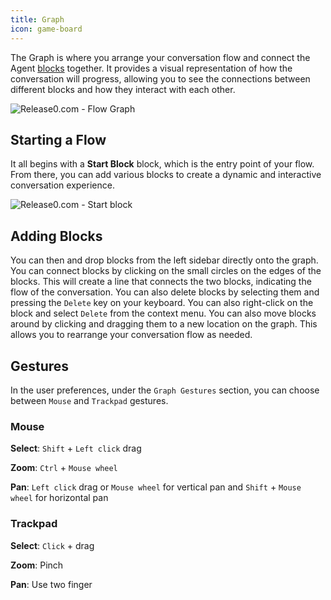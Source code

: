 ```yaml
---
title: Graph
icon: game-board
---
```


The Graph is where you arrange your conversation flow and connect the Agent [blocks](./blocks/overview) together.
It provides a visual representation of how the conversation will progress, allowing you to see the connections between different blocks and how they interact with each other.


<Frame style={{ maxWidth: '800px' }}>
  <img src="/images/flow.png" alt="Release0.com - Flow Graph" />
</Frame>

## Starting a Flow
It all begins with a **Start Block** block, which is the entry point of your flow. From there, you can add various blocks to create a dynamic and interactive conversation experience.
<Frame style={{ maxWidth: '800px' }}>
  <img src="/images/start-block.png" alt="Release0.com - Start block" />
</Frame>

## Adding Blocks
You can then and drop blocks from the left sidebar directly onto the graph.
You can connect blocks by clicking on the small circles on the edges of the blocks. This will create a line that connects the two blocks, indicating the flow of the conversation.
You can also delete blocks by selecting them and pressing the `Delete` key on your keyboard. You can also right-click on the block and select `Delete` from the context menu.
You can also move blocks around by clicking and dragging them to a new location on the graph. This allows you to rearrange your conversation flow as needed.

## Gestures

In the user preferences, under the `Graph Gestures` section, you can choose between `Mouse` and `Trackpad` gestures.

### Mouse

**Select**: `Shift` + `Left click` drag

**Zoom**: `Ctrl` + `Mouse wheel`

**Pan**: `Left click` drag or `Mouse wheel` for vertical pan and `Shift` + `Mouse wheel` for horizontal pan

### Trackpad

**Select**: `Click` + drag

**Zoom**: Pinch

**Pan**: Use two finger